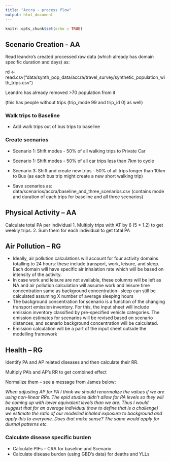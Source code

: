 ```yaml
---
title: "Accra - process flow"
output: html_document
---
```


```r
knitr::opts_chunk$set(echo = TRUE)
```

## Scenario Creation - AA

Read leandro’s created processed raw data (which already has domain specific duration and days) as:


rd <- read.csv("data/synth_pop_data/accra/travel_survey/synthetic_population_with_trips.csv")

Leandro has already removed >70 population from it

(this has people without trips (trip_mode 99 and trip_id 0) as well)


### Walk trips to Baseline

* Add walk trips out of bus trips to baseline

### Create scenarios

* Scenario 1: Shift modes - 50% of all walking trips to Private Car

* Scenario 1: Shift modes - 50% of all car trips less than 7km to cycle

* Scenario 3: Shift and create new trips - 50% of all trips longer than 10km to Bus (as each bus trip might create a new short walking trip)

* Save scenarios as: data/scenarios/accra/baseline_and_three_scenarios.csv
(contains mode and duration of each trips for baseline and all three scenarios)

## Physical Activity – AA

Calculate total PA per individual
1.	Multiply trips with AT by 6 (5 * 1.2) to get weekly trips. 
2.	Sum them for each individual to get total PA

## Air Pollution – RG
* Ideally, air pollution calculations will account for four activity domains totalling to 24 hours: these include transport, work, leisure, and sleep. Each domain will have specific air inhalation rate which will be based on intensity of the activity.
* In case work and leisure are not available, these columns will be left as NA and air pollution calculation will assume work and leisure time concentration same as background concentration-- sleep can still be calculated assuming X number of average sleeping hours
* The background concentration for scenario is a function of the changing transport emission inventory. For this, the input sheet will include emission inventory classified by pre-specified vehicle categories. The emission estimates for scenarios will be revised based on scenario distances, and scenario background concentration will be calculated.
* Emission calculation will be a part of the input sheet outside the modelling framework

## Health – RG

Identify PA and AP related diseases and then calculate their RR.

Multiply PA’s and AP’s RR to get combined effect

Normalize them – see a message from James below:

*When adjusting AP for PA I think we should renormalize the values if we are using non-linear RRs. The epid studies didn’t allow for PA levels so they will be coming up with lower equivalent levels than we are. Thus I would suggest that for an average individual (how to define that is a challenge) we estimate the ratio of our modelled inhaled exposure to background and apply this to everyone. Does that make sense?*
*The same would apply for diurnal patterns etc.*

### Calculate disease specific burden 
* Calculate PIFs – CRA for baseline and Scenario
* Calculate disease burden (using GBD’s data) for deaths and YLLs









